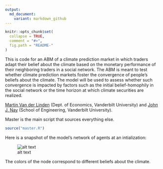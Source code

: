 ```yaml
---
output:
  md_document:
    variant: markdown_github
---
```


<!-- README.md is generated from README.Rmd. Please edit that file -->

```r
knitr::opts_chunk$set(
  collapse = TRUE,
  comment = "#>",
  fig.path = "README-"
)
```

This is code for an ABM of a climate prediction market
in which traders adapt their belief about the climate based
on the monetary performance of their neighboring traders in
a social network. The ABM is meant to test whether climate
prediction markets foster the convergence of people’s beliefs
about the climate. The model will be used to
assess whether such convergence is impacted by factors such
as the initial belief-homophily in the social network or the
time horizon at which climate securities are realized.

[Martin Van der Linden](https://martinvdlinden.wordpress.com/) (Dept. of Economics, Vanderbilt University) and [John J. Nay](https://johnnay.github.io) (School of Engineering, Vanderbilt University).


Master is the main script that sources everything else.
```r
source("master.R")
````

Here is a snapshot of the model's network of agents at an intialization:

![alt text](figures/network.png)

The colors of the node correspond to different beliefs about the climate. 
